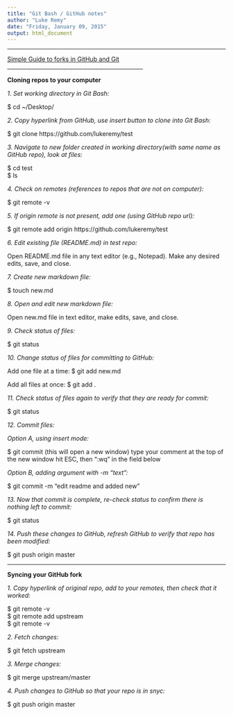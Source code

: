 ```yaml
---
title: "Git Bash / GitHub notes"
author: "Luke Remy"
date: "Friday, January 09, 2015"
output: html_document
---
```

_________________________________________________

[Simple Guide to forks in GitHub and Git](http://www.dataschool.io/simple-guide-to-forks-in-github-and-git/)  
_________________________________________________

**Cloning repos to your computer**  

*1. Set working directory in Git Bash:*   

$ cd ~/Desktop/    


*2. Copy hyperlink from GitHub, use insert button to clone into Git Bash:*    

$ git clone https://github.com/lukeremy/test  


*3. Navigate to new folder created in working directory(with same name as GitHub repo), look at files:*  

$ cd test   
$ ls


*4. Check on remotes (references to repos that are not on computer):*

$ git remote -v


*5. If origin remote is not present, add one (using GitHub repo url):*

$ git remote add origin https://github.com/lukeremy/test


*6. Edit existing file (README.md) in test repo:*

Open README.md file in any text editor (e.g., Notepad).
Make any desired edits, save, and close.


*7. Create new markdown file:*

$ touch new.md


*8. Open and edit new markdown file:*

Open new.md file in text editor, make edits, save, and close.


*9. Check status of files:*

$ git status


*10. Change status of files for committing to GitHub:*

Add one file at a time:
$ git add new.md

Add all files at once:
$ git add .


*11. Check status of files again to verify that they are ready for commit:*

$ git status


*12. Commit files:*

*Option A, using insert mode:*

$ git commit (this will open a new window)
type your comment at the top of the new window
hit ESC, then ":wq" in the field below
     
*Option B, adding argument with -m "text":*

$ git commit -m "edit readme and added new"
     

*13. Now that commit is complete, re-check status to confirm there is nothing left to commit:*

$ git status


*14. Push these changes to GitHub, refresh GitHub to verify that repo has been modified:*

$ git push origin master

______________________________________________________________________________

**Syncing your GitHub fork**  

*1. Copy hyperlink of original repo, add to your remotes, then check that it worked:*

$ git remote -v  
$ git remote add upstream <github url>  
$ git remote -v  


*2. Fetch changes:*

$ git fetch upstream


*3. Merge changes:*

$ git merge upstream/master


*4. Push changes to GitHub so that your repo is in snyc:*

$ git push origin master















  